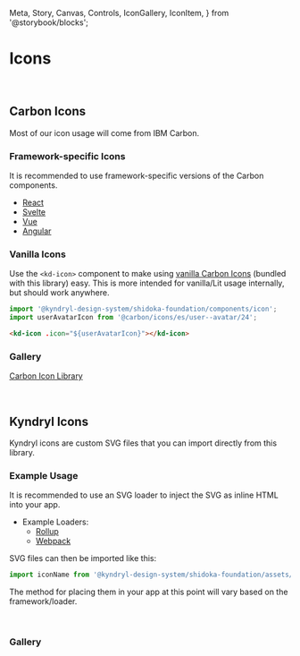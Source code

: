   Meta,
  Story,
  Canvas,
  Controls,
  IconGallery,
  IconItem,
} from '@storybook/blocks';


<Meta of={IconStories} />

# Icons

<br />

## Carbon Icons

Most of our icon usage will come from IBM Carbon.

### Framework-specific Icons

It is recommended to use framework-specific versions of the Carbon components.

- [React](https://github.com/carbon-design-system/carbon/tree/main/packages/icons-react)
- [Svelte](https://github.com/carbon-design-system/carbon-icons-svelte)
- [Vue](https://github.com/carbon-design-system/carbon/tree/main/packages/icons-vue)
- [Angular](https://github.com/carbon-design-system/carbon-icons-angular)

### Vanilla Icons

Use the `<kd-icon>` component to make using [vanilla Carbon Icons](https://github.com/carbon-design-system/carbon/tree/main/packages/icons) (bundled with this library) easy. This is more intended for vanilla/Lit usage internally, but should work anywhere.

```js
import '@kyndryl-design-system/shidoka-foundation/components/icon';
import userAvatarIcon from '@carbon/icons/es/user--avatar/24';
```

```html
<kd-icon .icon="${userAvatarIcon}"></kd-icon>
```

<Canvas>
  <Story of={IconStories.Icon} />
</Canvas>

<Controls of={IconStories.Icon} />

### Gallery

[Carbon Icon Library](https://carbondesignsystem.com/guidelines/icons/library/)

<br />

## Kyndryl Icons

Kyndryl icons are custom SVG files that you can import directly from this library.

### Example Usage

It is recommended to use an SVG loader to inject the SVG as inline HTML into your app.

- Example Loaders:
  - [Rollup](https://www.npmjs.com/package/rollup-plugin-svg)
  - [Webpack](https://www.npmjs.com/package/svg-inline-loader)

SVG files can then be imported like this:

```js
import iconName from '@kyndryl-design-system/shidoka-foundation/assets/svg/<filename>.svg';
```

The method for placing them in your app at this point will vary based on the framework/loader.

<br />

### Gallery

<br />

<IconGallery>
  <IconItem name="logout">
    <span dangerouslySetInnerHTML={stringToReactHtml(logoutIcon)}></span>
  </IconItem>
</IconGallery>
